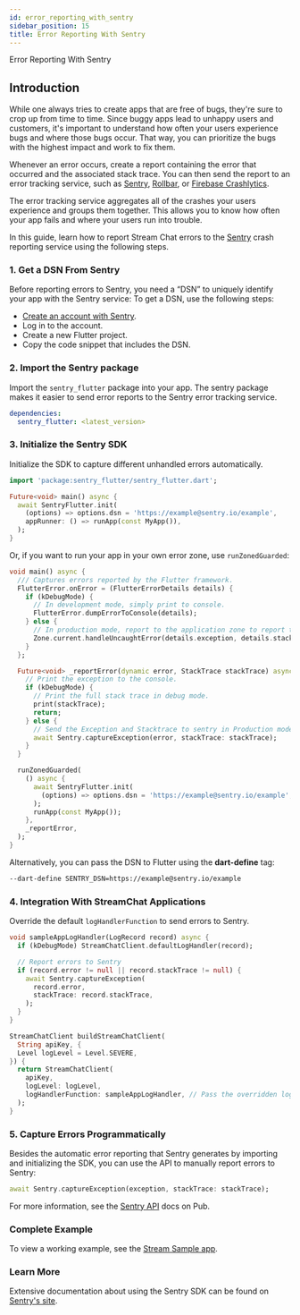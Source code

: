 ```yaml
---
id: error_reporting_with_sentry
sidebar_position: 15
title: Error Reporting With Sentry
---
```


Error Reporting With Sentry

## Introduction

While one always tries to create apps that are free of bugs, they're sure to crop up from time to time. Since buggy apps lead to unhappy users and customers, it's important to understand how often your users experience bugs and where those bugs occur. That way, you can prioritize the bugs with the highest impact and work to fix them.

Whenever an error occurs, create a report containing the error that occurred and the associated stack trace. You can then send the report to an error tracking service, such as [Sentry](https://sentry.io/), [Rollbar](https://rollbar.com/), or [Firebase Crashlytics](https://firebase.google.com/docs/crashlytics).

The error tracking service aggregates all of the crashes your users experience and groups them together. This allows you to know how often your app fails and where your users run into trouble.

In this guide, learn how to report Stream Chat errors to the [Sentry](https://sentry.io/welcome/) crash reporting service using the following steps.

### 1. Get a DSN From Sentry

Before reporting errors to Sentry, you need a “DSN” to uniquely identify your app with the Sentry service:
To get a DSN, use the following steps:

- [Create an account with Sentry](https://sentry.io/signup/).
- Log in to the account.
- Create a new Flutter project.
- Copy the code snippet that includes the DSN.

### 2. Import the Sentry package

Import the `sentry_flutter` package into your app. The sentry package makes it easier to send error reports to the Sentry error tracking service.

```yaml
dependencies:
  sentry_flutter: <latest_version>
```

### 3. Initialize the Sentry SDK

Initialize the SDK to capture different unhandled errors automatically.

```dart
import 'package:sentry_flutter/sentry_flutter.dart';

Future<void> main() async {
  await SentryFlutter.init(
    (options) => options.dsn = 'https://example@sentry.io/example',
    appRunner: () => runApp(const MyApp()),
  );
}
```

Or, if you want to run your app in your own error zone, use `runZonedGuarded`:

```dart
void main() async {
  /// Captures errors reported by the Flutter framework.
  FlutterError.onError = (FlutterErrorDetails details) {
    if (kDebugMode) {
      // In development mode, simply print to console.
      FlutterError.dumpErrorToConsole(details);
    } else {
      // In production mode, report to the application zone to report to Sentry.
      Zone.current.handleUncaughtError(details.exception, details.stack!);
    }
  };

  Future<void> _reportError(dynamic error, StackTrace stackTrace) async {
    // Print the exception to the console.
    if (kDebugMode) {
      // Print the full stack trace in debug mode.
      print(stackTrace);
      return;
    } else {
      // Send the Exception and Stacktrace to sentry in Production mode.
      await Sentry.captureException(error, stackTrace: stackTrace);
    }
  }

  runZonedGuarded(
    () async {
      await SentryFlutter.init(
        (options) => options.dsn = 'https://example@sentry.io/example',
      );
      runApp(const MyApp());
    },
    _reportError,
  );
}
```

Alternatively, you can pass the DSN to Flutter using the **dart-define** tag:

```bash
--dart-define SENTRY_DSN=https://example@sentry.io/example
```

### 4. Integration With StreamChat Applications

Override the default `logHandlerFunction` to send errors to Sentry.

```dart
void sampleAppLogHandler(LogRecord record) async {
  if (kDebugMode) StreamChatClient.defaultLogHandler(record);

  // Report errors to Sentry
  if (record.error != null || record.stackTrace != null) {
    await Sentry.captureException(
      record.error,
      stackTrace: record.stackTrace,
    );
  }
}

StreamChatClient buildStreamChatClient(
  String apiKey, {
  Level logLevel = Level.SEVERE,
}) {
  return StreamChatClient(
    apiKey,
    logLevel: logLevel,
    logHandlerFunction: sampleAppLogHandler, // Pass the overridden logHandlerFunction
  );
}
```

### 5. Capture Errors Programmatically

Besides the automatic error reporting that Sentry generates by importing and initializing the SDK,
you can use the API to manually report errors to Sentry:

```dart
await Sentry.captureException(exception, stackTrace: stackTrace);
```

For more information, see the [Sentry API](https://pub.dev/documentation/sentry_flutter/latest/sentry_flutter/sentry_flutter-library.html) docs on Pub.

### Complete Example

To view a working example, see the [Stream Sample app](https://github.com/GetStream/flutter-samples/tree/main/packages/stream_chat_v1).

### Learn More

Extensive documentation about using the Sentry SDK can be found on [Sentry's site](https://docs.sentry.io/platforms/flutter/).

